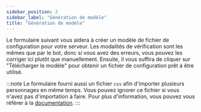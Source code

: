 ```yaml
---
sidebar_position: 2
sidebar_label: "Génération de modèle"
title: "Génération de modèle"
---
```



Le formulaire suivant vous aidera à créer un modèle de fichier de configuration pour votre serveur. Les modalités de vérification sont les mêmes que par le bot, donc si vous avez des erreurs, vous pouvez les corriger ici plutôt que manuellement.
Ensuite, il vous suffira de cliquer sur "Télécharger le modèle" pour obtenir un fichier de configuration prêt à être utilisé.

:::note
Le formulaire fourni aussi un fichier `csv` afin d'importer plusieurs personnages en même temps. Vous pouvez ignorer ce fichier si vous n'avez pas d'importation à faire.
Pour plus d'information, vous pouvez vous référer à la [documentation](../config/import_export.md).
:::

<TemplateForm />
